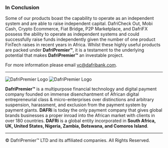 ### In Conclusion

Some of our products boast the capability to operate as an independent system and are able to raise independent capital. DafriCheck Out, Mobi Cash, Crypto Ecommerce, Fiat Bridge, P2P Marketplace, and DafriFX possess the ability to operate as independent systems and could successfully raise funds independently given the number of one product FinTech raises in recent years in Africa. Whilst these highly useful products are packed under **DafriPremier™**, it is a testament to the underlying potential that makes **DafriPremier™** an investable project. 

For more information please email [vc@dafribank.com](mailto:vc@dafribank.com).

---

<img src="/logo/dark.svg" class="hidden dark:block" alt="DafriPremier Logo" />

<img src="/logo/light.svg" class="block dark:hidden" alt="DafriPremier Logo" />

**DafriPremier™** is a multipurpose financial technology and digital payment company founded on immense disenchantment of African digital entrepreneurial class & micro-enterprises over distinctions and arbitrary suspension, harassment, and exclusion from the payment system by payment giants. **DAFRi** is today the only payment company that gives global brands businesses a proper inroad into the African market with clients in over 180 countries. **DAFRi** is a global entity incorporated in **South Africa, UK, United States, Nigeria, Zambia, Botswana, and Comoros Island**.

---

&copy; DafriPremier™ LTD and its affiliated companies. All Rights Reserved.
